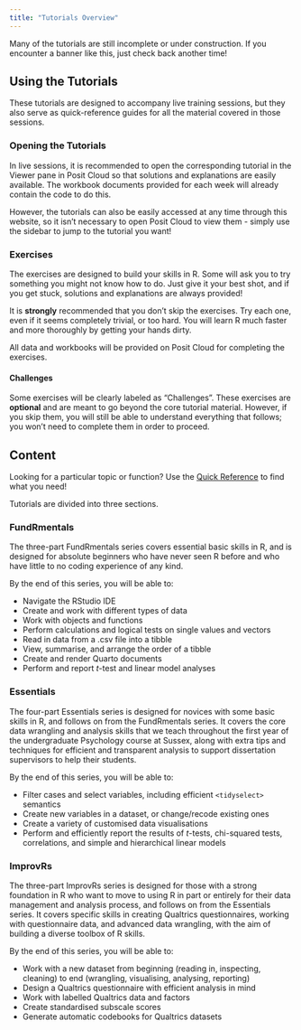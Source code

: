 ```yaml
---
title: "Tutorials Overview"
---
```


::: {.callout-caution title="Under Construction"}

Many of the tutorials are still incomplete or under construction. If you encounter a banner like this, just check back another time!

:::

## Using the Tutorials

These tutorials are designed to accompany live training sessions, but they also serve as quick-reference guides for all the material covered in those sessions.

### Opening the Tutorials

In live sessions, it is recommended to open the corresponding tutorial in the Viewer pane in Posit Cloud so that solutions and explanations are easily available. The workbook documents provided for each week will already contain the code to do this.

However, the tutorials can also be easily accessed at any time through this website, so it isn't necessary to open Posit Cloud to view them - simply use the sidebar to jump to the tutorial you want!

### Exercises

The exercises are designed to build your skills in R. Some will ask you to try something you might not know how to do. Just give it your best shot, and if you get stuck, solutions and explanations are always provided!

::: {.callout-important title="Don't Skip the Exercises!"}

It is **strongly** recommended that you don't skip the exercises. Try each one, even if it seems completely trivial, or too hard. You will learn R much faster and more thoroughly by getting your hands dirty.

:::

All data and workbooks will be provided on Posit Cloud for completing the exercises.

#### Challenges

Some exercises will be clearly labeled as "Challenges". These exercises are **optional** and are meant to go beyond the core tutorial material. However, if you skip them, you will still be able to understand everything that follows; you won't need to complete them in order to proceed.

## Content

::: callout-tip

Looking for a particular topic or function? Use the [Quick Reference](quick_ref.qmd) to find what you need!

:::

Tutorials are divided into three sections.

### FundRmentals

The three-part FundRmentals series covers essential basic skills in R, and is designed for absolute beginners who have never seen R before and who have little to no coding experience of any kind.

By the end of this series, you will be able to:

-   Navigate the RStudio IDE
-   Create and work with different types of data
-   Work with objects and functions
-   Perform calculations and logical tests on single values and vectors
-   Read in data from a .csv file into a tibble
-   View, summarise, and arrange the order of a tibble
-   Create and render Quarto documents
-   Perform and report *t*-test and linear model analyses

### Essentials

The four-part Essentials series is designed for novices with some basic skills in R, and follows on from the FundRmentals series. It covers the core data wrangling and analysis skills that we teach throughout the first year of the undergraduate Psychology course at Sussex, along with extra tips and techniques for efficient and transparent analysis to support dissertation supervisors to help their students.

By the end of this series, you will be able to:

-   Filter cases and select variables, including efficient `<tidyselect>` semantics
-   Create new variables in a dataset, or change/recode existing ones
-   Create a variety of customised data visualisations
-   Perform and efficiently report the results of *t*-tests, chi-squared tests, correlations, and simple and hierarchical linear models

### ImprovRs

The three-part ImprovRs series is designed for those with a strong foundation in R who want to move to using R in part or entirely for their data management and analysis process, and follows on from the Essentials series. It covers specific skills in creating Qualtrics questionnaires, working with questionnaire data, and advanced data wrangling, with the aim of building a diverse toolbox of R skills.

By the end of this series, you will be able to:

-   Work with a new dataset from beginning (reading in, inspecting, cleaning) to end (wrangling, visualising, analysing, reporting)
-   Design a Qualtrics questionnaire with efficient analysis in mind
-   Work with labelled Qualtrics data and factors
-   Create standardised subscale scores
-   Generate automatic codebooks for Qualtrics datasets
